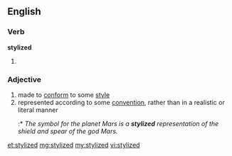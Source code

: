 ==English==

===Verb===
'''stylized'''

# {{past of|stylize}}

===Adjective===
{{en-adj}}
# made to [[conform]] to some [[style]]
# represented according to some [[convention]], rather than in a realistic or literal manner
#:* ''The symbol for the planet Mars is a '''stylized''' representation of the shield and spear of the god Mars.''

[[et:stylized]]
[[mg:stylized]]
[[my:stylized]]
[[vi:stylized]]